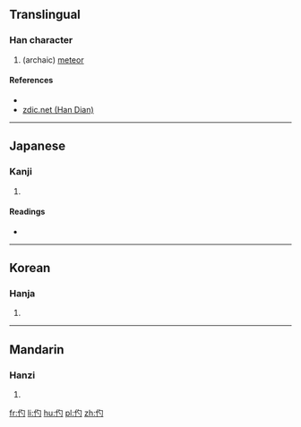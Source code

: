 ==Translingual==

===Han character===
{{Han char|rn=9|rad=人|as=03|sn=5|four=|canj=人心戈 (OPI)|ids=⿰[[亻]][[勺]]}}

# (archaic) [[meteor]]

====References====
* {{Han ref|kx=0093.100|dkj=00385|dj=0197.060|hdz=10114.120|uh=4EE2|ud=20194}}
*[http://www.zdic.net/zd/zi/ZdicE4ZdicBBZdicA2.htm zdic.net (Han Dian)]

----

==Japanese==

===Kanji===
{{ja-kanji|grade=|rs=人03}}

# {{defn|lang=ja|sort=人03}}

====Readings====
* {{ja-readings|on=[[はく]] (haku), [[ばく]] (baku), [[しゃく]] (shaku)|kun=[[まるきばし]] (marukibashi)}}

----

==Korean==

===Hanja===
{{ko-hanja|hangeul=작|rv=jak|mr=chak|y=cak}}

# {{defn|lang=ko|sort=人03}}

----

==Mandarin==

===Hanzi===
{{cmn-hanzi|pin=[[bó]] ([[bo2]])|wg=po<sup>2</sup>}}

# {{defn|lang=cmn|sort=人03}}

[[fr:仢]]
[[li:仢]]
[[hu:仢]]
[[pl:仢]]
[[zh:仢]]